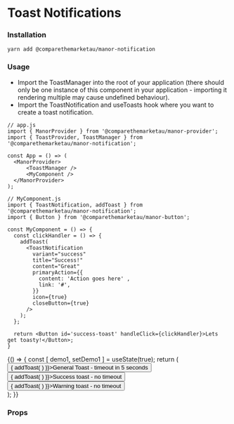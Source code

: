 
<Meta title="Components|Notifications/Toast" component={Notification} />

# Toast Notifications

### Installation
`yarn add @comparethemarketau/manor-notification`

### Usage
* Import the ToastManager into the root of your application (there should only be one instance of this component in your
application - importing it rendering multiple may cause undefined behaviour).
* Import the ToastNotification and useToasts hook where you want to create a toast notification.

```
// app.js
import { ManorProvider } from '@comparethemarketau/manor-provider';
import { ToastProvider, ToastManager } from '@comparethemarketau/manor-notification';

const App = () => (
  <ManorProvider>
      <ToastManager />
      <MyComponent />
  </ManorProvider>
);

// MyComponent.js
import { ToastNotification, addToast } from '@comparethemarketau/manor-notification';
import { Button } from '@comparethemarketau/manor-button';

const MyComponent = () => {
  const clickHandler = () => {
    addToast(
      <ToastNotification
        variant="success"
        title="Success!"
        content="Great"
        primaryAction={{
          content: 'Action goes here' ,
          link: '#',
        }}
        icon={true}
        closeButton={true}
      />
    );
  };

  return <Button id='success-toast' handleClick={clickHandler}>Lets get toasty!</Button>;
}
```

<Preview>
  <Story name="toast notification">
    {() => {
      const [ demo1, setDemo1 ] = useState(true);
      return (
        <ManorProvider>
          <div style={{ padding: '2%' }}>
            <ToastManager />
            <Container>
              <div style={{marginTop: '60px', width: '50%'}}>
              <Row>
                <Column xsOffset={6} cols={10}>
                  <Button id='general-toast' handleClick={() => {
                    addToast(
                      <ToastNotification
                        variant="general"
                        title="General Toast Message"
                        content="This will auto dismiss in 5 seconds"
                        primaryAction={{
                          content: 'Action goes here',
                          link: '#',
                        }}
                        icon={true}
                        closeButton={true}
                        autoClose={5000}
                      />
                    )
                  }}>General Toast - timeout in 5 seconds</Button>
                  <Button id='success-toast' handleClick={() => {
                    addToast(
                      <ToastNotification
                        variant="success"
                        title="Success!"
                        content="Great"
                        primaryAction={{
                          content: 'Action goes here' ,
                          link: '#',
                        }}
                        icon={true}
                        closeButton={true}
                      />
                    )
                  }}>Success toast - no timeout </Button>
                  <Button id='warning-toast' handleClick={() => {
                    addToast(
                      <ToastNotification
                        variant="warning"
                        title="Warning!"
                        content="Something needs your attention"
                        primaryAction={{
                          content: 'Action goes here' ,
                          link: '#',
                        }}
                        icon={true}
                        closeButton={true}
                      />
                    )
                  }}>Warning toast - no timeout </Button>
                </Column>
              </Row>
              </div>
            </Container>
          </div>
        </ManorProvider>
      );
    }}
  </Story>
</Preview>

### Props
<Props of={ToastNotification} />


